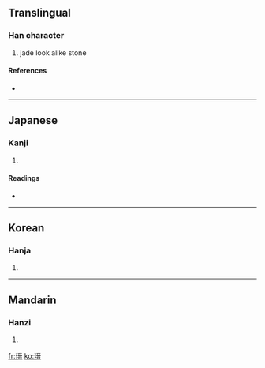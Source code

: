 ==Translingual==

===Han character===
{{Han char|rn=96|rad=玉|as=10|sn=14|four=|canj=一土一金日 (MGMCA), 一土一戈日 (MGMIA)}}

# jade look alike stone

====References====
* {{Han ref|kx=0739.060|dkj=21154|dj=1149.120|hdz=21130.140|uh=7468|ud=29800}}

----

==Japanese==

===Kanji===
{{ja-kanji|grade=|rs=玉10}}

# {{defn|Japanese}}

====Readings====
* {{ja-readings|on=[[しん]] (shin)|kun=|nanori=}}

----

==Korean==

===Hanja===
{{ko-hanja|hangeul=진|eumhun=|rv=jin|mr=chin|y=cin}}

# {{defn|Korean}}

----

==Mandarin==

===Hanzi===
{{cmn-hanzi|pin=[[jìn]] ([[jin4]])|wg=chin<sup>4</sup>}}

# {{defn|Mandarin}}

[[fr:瑨]]
[[ko:瑨]]